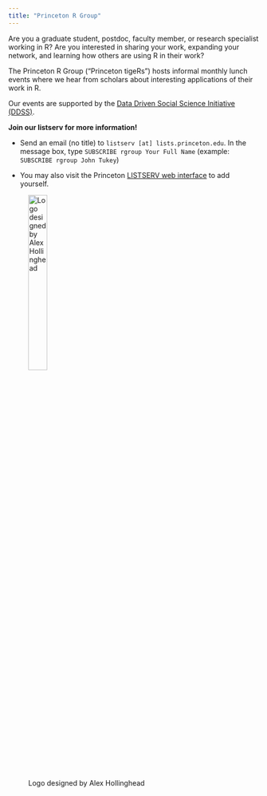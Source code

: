 ```yaml
---
title: "Princeton R Group"
---
```


Are you a graduate student, postdoc, faculty member, or research specialist working in R? Are you interested in sharing your work, expanding your network, and learning how others are using R in their work?

The Princeton R Group ("Princeton tigeRs") hosts informal monthly lunch events where we hear from scholars about interesting applications of their work in R.

Our events are supported by the [Data Driven Social Science Initiative (DDSS)](https://ddss.princeton.edu/events-and-workshops).

**Join our listserv for more information!**

-   Send an email (no title) to `listserv [at] lists.princeton.edu`. In the message box, type `SUBSCRIBE rgroup Your Full Name` (example: `SUBSCRIBE rgroup John Tukey`)

-   You may also visit the Princeton [LISTSERV web interface](http://lists.princeton.edu/) to add yourself.

![Logo designed by Alex Hollinghead](images/princeton-r-group-favicon.png){fig-alt="Princeton R Group logo" fig-align="center" width="30%"}
